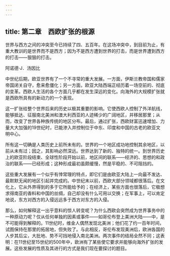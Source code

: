 ```yaml
---
---
---
```

title: 第二章　西欧扩张的根源
---



世界与西方之间的冲突至今已持续了四、五百年。在这场冲突中，到目前为止，有重大教训的是世界而不是西方；因为不是西方遭到世界的打击，而是世界遭到西方的打击——狠狠的打击。

阿诺德·J．汤因比

中世纪后期，欧亚世界有了一个不寻常的重大发展。一方面，伊斯兰教帝国和儒家帝国闭关自守，愈来愈僵化；另一方面，欧亚大陆西端正经历着一场空前的、彻底的变革。西欧人生活的各个方面几乎都在发生深远的变化。向海外的大规模扩张就是西欧所具有的新动力的一个表现。

这一扩张给整个世界后来的历史以极其重要的影响。它使西欧人控制了外洋航线，能够抵达、征服南北美洲和澳大利西亚的人迹稀少的广阔地区，并移居那里；从而，改变了世界各种族传统的地区分布。最后，通过扩张，西欧财富迅速增加、力量大大加强的19世纪时，已能渗入并控制位于中东、印度和中国的古老的欧亚文明中心。

所有这一切确是人类历史上前所未有的。世界的一个地区成功地控制其余地区，以前从未有过；因之，其影响必然深远。世界达到了新的、独特的统一。到世界历史上的欧亚阶段结束、全球性阶段开始以前，地区间的联系——经济的、思想的和政治的联系——已经形成；这种形成最初虽颇缓慢，然是平稳的、不可阻挡的。

这些重大发展有一个似乎有悻常理的特点，即它们是由欧亚大陆上一向最不发达、最默默无闻的地区引起并完成的。中世纪末以前，西欧大部分领域都很落后。在文化上，它从外界得到的多于它所能给予的；在经济上，某些方面也很落后，它极想求得南亚的香料和中国的丝绸，自己却没有什么可用以交换；在军事上，可以肯定地说，东方对西方的入侵远远多于西方对东方的入侵。

那么，如何解释这一出乎意料的惊人转变呢？为什么西欧会突然成为世界事务中的一种原动力呢？仅从任何单独的因素或事件——如哥伦布登上美洲大陆——中，是不可能得到解释的。11世纪时，维金人偶然发现北美洲；他们花了约一百年时间，试图保持在那里的拓居地，但失败了。与此相反，哥伦布发现美洲后，欧洲各国的人步其后尘，大批地、势不可挡地侵入南北美洲。两次事件的结局全然不同；这表明：在11世纪至15世纪的500年中，欧洲有了某些使它要求并能够向海外扩张的发展。这些发展的性质及其进行的方式是我们现在要探讨的题目。